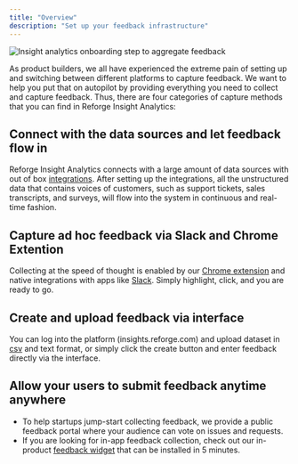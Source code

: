 ```yaml
---
title: "Overview"
description: "Set up your feedback infrastructure"
---
```


<Frame>
  <img
    src="/aggregate.png"
    alt="Insight analytics onboarding step to aggregate feedback"
    style={{ width:"100%" }}
  />
</Frame>

As product builders, we all have experienced the extreme pain of setting up and switching between different platforms to capture feedback.
We want to help you put that on autopilot by providing everything you need to collect and capture feedback.
Thus, there are four categories of capture methods that you can find in Reforge Insight Analytics:

## Connect with the data sources and let feedback flow in

Reforge Insight Analytics connects with a large amount of data sources with out of box [integrations](/integrations). After setting up the integrations, all the unstructured data that contains voices of customers, such as support tickets, sales transcripts, and surveys, will flow into the system in continuous and real-time fashion.

## Capture ad hoc feedback via Slack and Chrome Extention

Collecting at the speed of thought is enabled by our [Chrome extension](/chrome-extension) and native integrations with apps like [Slack](/Integrations/Slack). Simply highlight, click, and you are ready to go.

## Create and upload feedback via interface

You can log into the platform (insights.reforge.com) and upload dataset in [csv](/csv-upload) and text format, or simply click the create button and enter feedback directly via the interface.

## Allow your users to submit feedback anytime anywhere

- To help startups jump-start collecting feedback, we provide a public feedback portal where your audience can vote on issues and requests.
- If you are looking for in-app feedback collection, check out our in-product [feedback widget](/widget) that can be installed in 5 minutes.